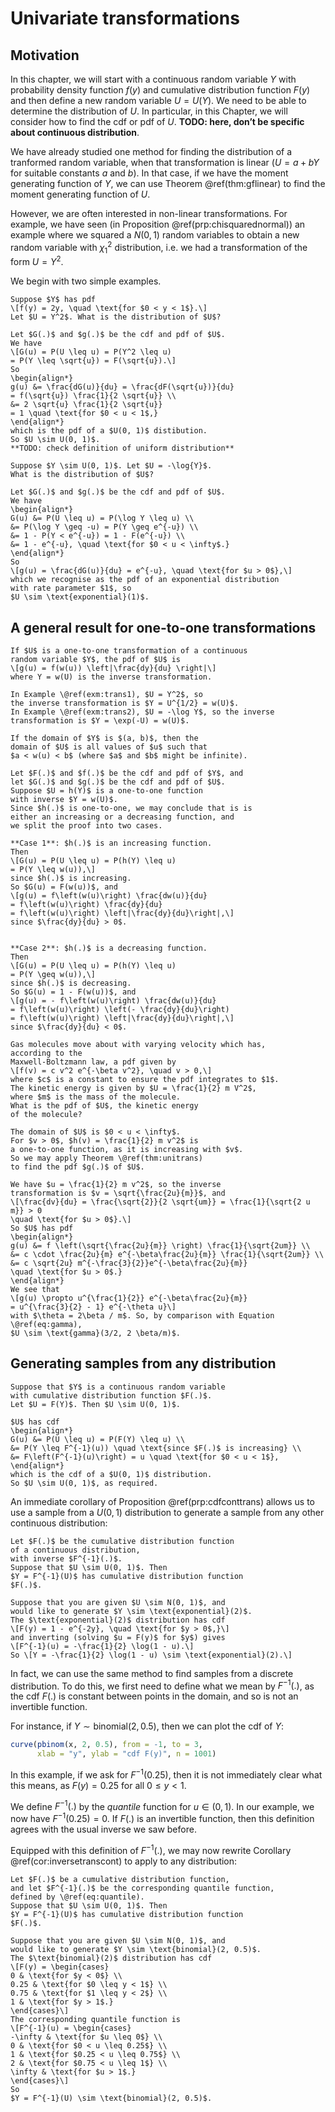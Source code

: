 # Univariate transformations {#unitransform}

## Motivation

In this chapter, we will start with a continuous random variable 
$Y$ with probability density function $f(y)$ and cumulative distribution
function $F(y)$ and then define a new random variable $U = U(Y)$.
We need to be able to determine the distribution of $U$.
In particular, in this Chapter, we will consider how to find
the cdf or pdf of $U$. **TODO: here, don't be specific about
continuous distribution**.

We have already studied one method for finding the distribution
of a tranformed random variable, when that transformation is linear
($U = a + bY$ for suitable constants $a$ and $b$).
In that case, if we have the moment generating function of $Y$,
we can use Theorem \@ref(thm:gflinear) to find the moment
generating function of $U$.

However, we are often interested in non-linear transformations.
For example, we have seen (in Proposition \@ref(prp:chisquarednormal))
an example where we squared a $N(0, 1)$ random variables 
to obtain a new random variable with $\chi^2_1$ distribution,
i.e. we had a transformation of the form $U = Y^2$.

We begin with two simple examples.

```example
Suppose $Y$ has pdf
\[f(y) = 2y, \quad \text{for $0 < y < 1$}.\]
Let $U = Y^2$. What is the distribution of $U$?

Let $G(.)$ and $g(.)$ be the cdf and pdf of $U$.
We have
\[G(u) = P(U \leq u) = P(Y^2 \leq u) 
= P(Y \leq \sqrt{u}) = F(\sqrt{u}).\]
So
\begin{align*}
g(u) &= \frac{dG(u)}{du} = \frac{dF(\sqrt{u})}{du} 
= f(\sqrt{u}) \frac{1}{2 \sqrt{u}} \\
&= 2 \sqrt{u} \frac{1}{2 \sqrt{u}} 
= 1 \quad \text{for $0 < u < 1$,}
\end{align*}
which is the pdf of a $U(0, 1)$ distibution.
So $U \sim U(0, 1)$.
**TODO: check definition of uniform distribution**
``` 

```example
Suppose $Y \sim U(0, 1)$. Let $U = -\log{Y}$.
What is the distribution of $U$?

Let $G(.)$ and $g(.)$ be the cdf and pdf of $U$.
We have
\begin{align*}
G(u) &= P(U \leq u) = P(\log Y \leq u) \\
&= P(\log Y \geq -u) = P(Y \geq e^{-u}) \\
&= 1 - P(Y < e^{-u}) = 1 - F(e^{-u}) \\
&= 1 - e^{-u}, \quad \text{for $0 < u < \infty$.}
\end{align*}
So
\[g(u) = \frac{dG(u)}{du} = e^{-u}, \quad \text{for $u > 0$},\]
which we recognise as the pdf of an exponential distribution
with rate parameter $1$, so
$U \sim \text{exponential}(1)$.
```

## A general result for one-to-one transformations

```theorem
If $U$ is a one-to-one transformation of a continuous
random variable $Y$, the pdf of $U$ is
\[g(u) = f(w(u)) \left|\frac{dy}{du} \right|\]
where Y = w(U) is the inverse transformation.
```
```remark
In Example \@ref(exm:trans1), $U = Y^2$, so 
the inverse transformation is $Y = U^{1/2} = w(U)$.
In Example \@ref(exm:trans2), $U = -\log Y$, so the inverse
transformation is $Y = \exp(-U) = w(U)$.
```
```remark
If the domain of $Y$ is $(a, b)$, then the
domain of $U$ is all values of $u$ such that
$a < w(u) < b$ (where $a$ and $b$ might be infinite).
```
```proof
Let $F(.)$ and $f(.)$ be the cdf and pdf of $Y$, and
let $G(.)$ and $g(.)$ be the cdf and pdf of $U$.
Suppose $U = h(Y)$ is a one-to-one function
with inverse $Y = w(U)$.
Since $h(.)$ is one-to-one, we may conclude that is is
either an increasing or a decreasing function, and
we split the proof into two cases.

**Case 1**: $h(.)$ is an increasing function.
Then
\[G(u) = P(U \leq u) = P(h(Y) \leq u) 
= P(Y \leq w(u)),\]
since $h(.)$ is increasing.
So $G(u) = F(w(u))$, and 
\[g(u) = f\left(w(u)\right) \frac{dw(u)}{du}
= f\left(w(u)\right) \frac{dy}{du}
= f\left(w(u)\right) \left|\frac{dy}{du}\right|,\]
since $\frac{dy}{du} > 0$.


**Case 2**: $h(.)$ is a decreasing function.
Then
\[G(u) = P(U \leq u) = P(h(Y) \leq u) 
= P(Y \geq w(u)),\]
since $h(.)$ is decreasing.
So $G(u) = 1 - F(w(u))$, and 
\[g(u) = - f\left(w(u)\right) \frac{dw(u)}{du}
= f\left(w(u)\right) \left(- \frac{dy}{du}\right)
= f\left(w(u)\right) \left|\frac{dy}{du}\right|,\]
since $\frac{dy}{du} < 0$.
```


```example
Gas molecules move about with varying velocity which has, 
according to the
Maxwell-Boltzmann law, a pdf given by
\[f(v) = c v^2 e^{-\beta v^2}, \quad v > 0,\]
where $c$ is a constant to ensure the pdf integrates to $1$.
The kinetic energy is given by $U = \frac{1}{2} m V^2$, 
where $m$ is the mass of the molecule.
What is the pdf of $U$, the kinetic energy
of the molecule?

The domain of $U$ is $0 < u < \infty$.
For $v > 0$, $h(v) = \frac{1}{2} m v^2$ is
a one-to-one function, as it is increasing with $v$.
So we may apply Theorem \@ref(thm:unitrans)
to find the pdf $g(.)$ of $U$.

We have $u = \frac{1}{2} m v^2$, so the inverse
transformation is $v = \sqrt{\frac{2u}{m}}$, and
\[\frac{dv}{du} = \frac{\sqrt{2}}{2 \sqrt{um}} = \frac{1}{\sqrt{2 u m}} > 0
\quad \text{for $u > 0$}.\]
So $U$ has pdf
\begin{align*}
g(u) &= f \left(\sqrt{\frac{2u}{m}} \right) \frac{1}{\sqrt{2um}} \\
&= c \cdot \frac{2u}{m} e^{-\beta\frac{2u}{m}} \frac{1}{\sqrt{2um}} \\
&= c \sqrt{2u} m^{-\frac{3}{2}}e^{-\beta\frac{2u}{m}}
\quad \text{for $u > 0$.}
\end{align*}
We see that
\[g(u) \propto u^{\frac{1}{2}} e^{-\beta\frac{2u}{m}} 
= u^{\frac{3}{2} - 1} e^{-\theta u}\]
with $\theta = 2\beta / m$. So, by comparison with Equation \@ref(eq:gamma),
$U \sim \text{gamma}(3/2, 2 \beta/m)$.
```

## Generating samples from any distribution

```proposition
Suppose that $Y$ is a continuous random variable
with cumulative distribution function $F(.)$.
Let $U = F(Y)$. Then $U \sim U(0, 1)$.
```
```proof
$U$ has cdf
\begin{align*}
G(u) &= P(U \leq u) = P(F(Y) \leq u) \\
&= P(Y \leq F^{-1}(u)) \quad \text{since $F(.)$ is increasing} \\
&= F\left(F^{-1}(u)\right) = u \quad \text{for $0 < u < 1$},
\end{align*}
which is the cdf of a $U(0, 1)$ distribution. 
So $U \sim U(0, 1)$, as required.
```

An immediate corollary of Proposition \@ref(prp:cdfconttrans) 
allows us to use a sample
from a $U(0, 1)$ distribution to generate a sample
from any other continuous distribution:

```corollary
Let $F(.)$ be the cumulative distribution function
of a continuous distribution,
with inverse $F^{-1}(.)$.
Suppose that $U \sim U(0, 1)$. Then
$Y = F^{-1}(U)$ has cumulative distribution function
$F(.)$.
```

```example
Suppose that you are given $U \sim N(0, 1)$, and
would like to generate $Y \sim \text{exponential}(2)$.
The $\text{exponential}(2)$ distribution has cdf
\[F(y) = 1 - e^{-2y}, \quad \text{for $y > 0$,}\]
and inverting (solving $u = F(y)$ for $y$) gives
\[F^{-1}(u) = -\frac{1}{2} \log(1 - u).\]
So \[Y = -\frac{1}{2} \log(1 - u) \sim \text{exponential}(2).\]
```

In fact, we can use the same method to find samples from
a discrete distribution. To do this, we first need
to define what we mean by $F^{-1}(.)$, as the cdf $F(.)$
is constant between points in the domain, and so is
not an invertible function. 

For instance, if $Y \sim \text{binomial}(2, 0.5)$, then
we can plot the cdf of $Y$:
```r
curve(pbinom(x, 2, 0.5), from = -1, to = 3,
      xlab = "y", ylab = "cdf F(y)", n = 1001)
```

In this example, if we ask for $F^{-1}(0.25)$, 
then it is not immediately clear what
this means, as $F(y) = 0.25$ for all $0 \leq y < 1$.

We define
$F^{-1}(.)$ by the *quantile* function
\begin{equation}
F^{-1}(u) = \inf\{y \in \mathbb{R}: F(y) \geq u\},
(\#eq:quantile)
\end{equation}
for $u \in (0, 1)$.
In our example, we now have $F^{-1}(0.25) = 0$.
If $F(.)$ is an invertible function, then this
definition agrees with the usual inverse we saw before.

Equipped with this definition of $F^{-1}(.)$, we may
now rewrite Corollary \@ref(cor:inversetranscont)
to apply to any distribution:
```corollary
Let $F(.)$ be a cumulative distribution function,
and let $F^{-1}(.)$ be the corresponding quantile function,
defined by \@ref(eq:quantile).
Suppose that $U \sim U(0, 1)$. Then
$Y = F^{-1}(U)$ has cumulative distribution function
$F(.)$.
```

```example
Suppose that you are given $U \sim N(0, 1)$, and
would like to generate $Y \sim \text{binomial}(2, 0.5)$.
The $\text{binomial}(2)$ distribution has cdf
\[F(y) = \begin{cases} 
0 & \text{for $y < 0$} \\
0.25 & \text{for $0 \leq y < 1$} \\
0.75 & \text{for $1 \leq y < 2$} \\
1 & \text{for $y > 1$.}
\end{cases}\]
The corresponding quantile function is
\[F^{-1}(u) = \begin{cases} 
-\infty & \text{for $u \leq 0$} \\
0 & \text{for $0 < u \leq 0.25$} \\
1 & \text{for $0.25 < u \leq 0.75$} \\
2 & \text{for $0.75 < u \leq 1$} \\
\infty & \text{for $u > 1$.}
\end{cases}\]
So 
$Y = F^{-1}(U) \sim \text{binomial}(2, 0.5)$.
```
